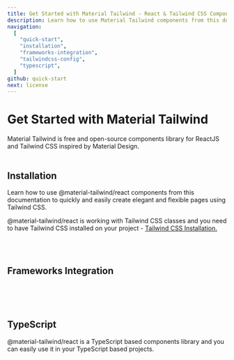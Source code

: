 ```yaml
---
title: Get Started with Material Tailwind - React & Tailwind CSS Components Library
description: Learn how to use Material Tailwind components from this documentation to easily create elegant and flexible pages using Tailwind CSS and React.
navigation:
  [
    "quick-start",
    "installation",
    "frameworks-integration",
    "tailwindcss-config",
    "typescript",
  ]
github: quick-start
next: license
---
```


# Get Started with Material Tailwind

<span id="quick-start" className="scroll-mt-48" />
Material Tailwind is free and open-source components library for ReactJS and Tailwind
CSS inspired by Material Design.

<br />
<br />

## Installation

<span id="installation" className="scroll-mt-48" />

Learn how to use @material-tailwind/react components from this documentation to quickly and easily create elegant and flexible pages using Tailwind CSS.

@material-tailwind/react is working with Tailwind CSS classes and you need to have Tailwind CSS installed on your project - <a href="https://tailwindcss.com/docs/installation/framework-guides?ref=material-tailwind" target="_blank" className="font-medium hover:text-blue-500 transition-colors">Tailwind CSS Installation.</a>

<br />
<br />

## Frameworks Integration

<div
  className="mt-8 grid grid-cols-2 gap-6 md:grid-cols-4"
  id="frameworks-integration"
>
  <Tooltip content="Next.js" placement="bottom" offset={-13}>
    <Framework route="/docs/react/guide/next">
      <NextLogo />
    </Framework>
  </Tooltip>
  <Tooltip content="Create React App" placement="bottom" offset={-13}>
    <Framework route="/docs/react/guide/cra">
      <CraLogo />
    </Framework>
  </Tooltip>
  <Tooltip content="Remix" placement="bottom" offset={-13}>
    <Framework route="/docs/react/guide/remix">
      <RemixLogo />
    </Framework>
  </Tooltip>
  <Tooltip content="Vite" placement="bottom" offset={-13}>
    <Framework route="/docs/react/guide/vite">
      <ViteLogo />
    </Framework>
  </Tooltip>
</div>

<br />
<br />
<br />

## TypeScript

<span id="typescript" className="scroll-mt-48" />

@material-tailwind/react is a TypeScript based components library and you can easily use it in your TypeScript based projects.
